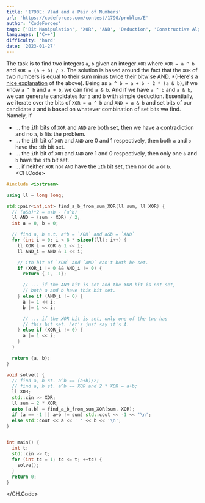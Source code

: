 ```yaml
---
title: '1790E: Vlad and a Pair of Numbers'
url: 'https://codeforces.com/contest/1790/problem/E'
author: 'CodeForces'
tags: ['Bit Manipulation', 'XOR', 'AND', 'Deduction', 'Constructive Algorithm'] 
languages: ['C++']
difficulty: 'hard' 
date: '2023-01-27'
---
```

The task is to find two integers `a`, `b` given an integer `XOR` where `XOR = a ^ b` and `XOR = (a + b) / 2`.
The solution is based around the fact that the `XOR` of two numbers is equal to their sum minus twice their bitwise AND.
*(Here's a [nice explanation](https://stackoverflow.com/questions/36477623/given-an-xor-and-sum-of-two-numbers-how-to-find-the-number-of-pairs-that-satisf#:~:text=Think%20of%20a%2Bb%20%3D%20(a%20XOR%20b)%20%2B%20(a%20AND%20b)*2%20as%20exactly%20what%20happen%20when%20you%20do%20binary%20addition.%20From%20your%20example%2C%20a%20%3D%20010%20and%20b%20%3D%20111%3A) of the above).
Being as `a ^ b = a + b - 2 * (a & b)`, if we know `a ^ b` and `a + b`, we can find `a & b`. And if we have `a ^ b` and `a & b`, we can generate candidates for `a` and `b` with simple deduction.
Essentially, we iterate over the bits of `XOR = a ^ b` and `AND = a & b` and set bits of our candidate `a` and `b` based on whatever combination of set bits we find.
Namely, if
+ ... the `i`th bits of `XOR` and `AND` are both set, then we have a contradiction and no `a`, `b` fits the problem.
+ ... the `i`th bit of `XOR` and `AND` are 0 and 1 respectively, then both `a` and `b` have the `i`th bit set.
+ ... the `i`th bit of `XOR` and `AND` are 1 and 0 respectively, then only one `a` and `b` have the `i`th bit set.
+ ... if neither `XOR` nor `AND` have the `i`th bit set, then nor do `a` or `b`.
<CH.Code>

```cpp 
#include <iostream>

using ll = long long;

std::pair<int,int> find_a_b_from_sum_XOR(ll sum, ll XOR) {
  // (a&b)*2 = a+b - (a^b)
  ll AND = (sum - XOR) / 2;
  int a = 0, b = 0;

  // find a, b s.t. a^b = `XOR` and a&b = `AND`
  for (int i = 0; i < 8 * sizeof(ll); i++) {
    ll XOR_i = XOR & 1 << i;
    ll AND_i = AND & 1 << i;

    // ith bit of `XOR` and `AND` can't both be set.
    if (XOR_i != 0 && AND_i != 0) {
      return {-1, -1};

      // ... if the AND bit is set and the XOR bit is not set,
      // both a and b have this bit set.
    } else if (AND_i != 0) {
      a |= 1 << i;
      b |= 1 << i;

      // ... if the XOR bit is set, only one of the two has
      // this bit set. Let's just say it's A.
    } else if (XOR_i != 0) {
      a |= 1 << i;
    }
  }

  return {a, b};
}

void solve() {
  // find a, b st. a^b == (a+b)/2;
  // find a, b st. a^b == XOR and 2 * XOR = a+b;
  ll XOR;
  std::cin >> XOR;
  ll sum = 2 * XOR;
  auto [a,b] = find_a_b_from_sum_XOR(sum, XOR);
  if (a == -1 || a+b != sum) std::cout << -1 << '\n';
  else std::cout << a << ' ' << b << '\n';
}


int main() {
  int t;
  std::cin >> t;
  for (int tc = 1; tc <= t; ++tc) {
    solve();
  }
  return 0;
}
```

</CH.Code>
